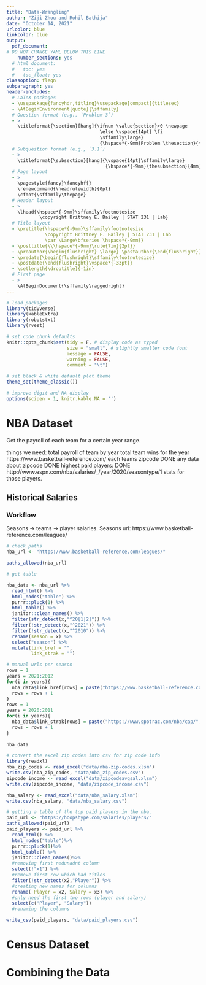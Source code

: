 ```yaml
---
title: "Data-Wrangling"
author: "Ziji Zhou and Rohil Bathija"
date: "October 14, 2021"
urlcolor: blue
linkcolor: blue
output:
  pdf_document:
# DO NOT CHANGE YAML BELOW THIS LINE    
    number_sections: yes
  # html_document:
  #   toc: yes
  #   toc_float: yes
classoption: fleqn
subparagraph: yes
header-includes:
  # LaTeX packages
  - \usepackage{fancyhdr,titling}\usepackage[compact]{titlesec}
  - \AtBeginEnvironment{quote}{\sffamily}
  # Question format (e.g., `Problem 3`)
  - > 
    \titleformat{\section}[hang]{\ifnum \value{section}>0 \newpage
                                  \else \vspace{14pt} \fi
                                  \sffamily\large}
                                  {\hspace*{-9mm}Problem \thesection}{4mm}{}[]
  # Subquestion format (e.g., `3.1`)
  - >
    \titleformat{\subsection}[hang]{\vspace{14pt}\sffamily\large}
                                    {\hspace*{-9mm}\thesubsection}{4mm}{}[\vspace*{11pt}]
  # Page layout
  - >
    \pagestyle{fancy}\fancyhf{}
    \renewcommand{\headrulewidth}{0pt}
    \cfoot{\sffamily\thepage}
  # Header layout
  - >
    \lhead{\hspace*{-9mm}\sffamily\footnotesize 
            \copyright Brittney E. Bailey | STAT 231 | Lab}
  # Title layout
  - \pretitle{\hspace*{-9mm}\sffamily\footnotesize
              \copyright Brittney E. Bailey | STAT 231 | Lab
              \par \Large\bfseries \hspace*{-9mm}}
  - \posttitle{\\\hspace*{-9mm}\rule{7in}{2pt}}
  - \preauthor{\begin{flushright} \large} \postauthor{\end{flushright}}
  - \predate{\begin{flushright}\sffamily\footnotesize}
  - \postdate{\end{flushright}\vspace*{-33pt}}
  - \setlength{\droptitle}{-1in}
  # First page
  - >
    \AtBeginDocument{\sffamily\raggedright}
---
```


```r
# load packages
library(tidyverse) 
library(kableExtra)
library(robotstxt) 
library(rvest)

# set code chunk defaults
knitr::opts_chunk$set(tidy = F, # display code as typed
                      size = "small", # slightly smaller code font
                      message = FALSE,
                      warning = FALSE,
                      comment = "\t") 

# set black & white default plot theme
theme_set(theme_classic()) 

# improve digit and NA display 
options(scipen = 1, knitr.kable.NA = '')
```

# **NBA Dataset** {-}

Get the payroll of each team for a certain year range.

things we need:
total payroll of team by year
total team wins for the year
https://www.basketball-reference.com/
each teams zipcode DONE
any data about zipcode DONE
highest paid players: DONE
http://www.espn.com/nba/salaries/_/year/2020/seasontype/1
stats for those players.

## **Historical Salaries** {-}

### **Workflow** {-}

Seasons -> teams -> player salaries.
Seasons url: https://www.basketball-reference.com/leagues/

```r
# check paths
nba_url <- "https://www.basketball-reference.com/leagues/"

paths_allowed(nba_url)
```


```r
# get table 

nba_data <- nba_url %>% 
  read_html() %>%
  html_nodes("table") %>%
  purrr::pluck(1) %>%
  html_table() %>%
  janitor::clean_names() %>%
  filter(str_detect(x,"^20[1|2]")) %>%
  filter(!str_detect(x,"^2021")) %>%
  filter(!str_detect(x,"^2010")) %>%
  rename(season = x) %>%
  select("season") %>%
  mutate(link_bref = "", 
         link_strak = "") 

# manual urls per season
rows = 1
years = 2021:2012
for(i in years){
  nba_data$link_bref[rows] = paste("https://www.basketball-reference.com/leagues/NBA_",i,".html",sep = "") 
  rows = rows + 1
}
rows = 1
years = 2020:2011
for(i in years){
  nba_data$link_strak[rows] = paste("https://www.spotrac.com/nba/cap/",i,"/",sep = "") 
  rows = rows + 1
}
  
nba_data
```

```r
# convert the excel zip codes into csv for zip code info
library(readxl)
nba_zip_codes <- read_excel("data/nba-zip-codes.xlsm")
write.csv(nba_zip_codes, "data/nba_zip_codes.csv")
zipcode_income <- read_excel("data/zipcodeavgsal.xlsm")
write.csv(zipcode_income, "data/zipcode_income.csv")
```

```r
nba_salary <- read_excel("data/nba_salary.xlsm")
write.csv(nba_salary, "data/nba_salary.csv")
```

```r
# getting a table of the top paid players in the nba.
paid_url <- "https://hoopshype.com/salaries/players/"
paths_allowed(paid_url)
paid_players <- paid_url %>%
  read_html() %>%
  html_nodes("table")%>%
  purrr::pluck(1)%>%
  html_table() %>%
  janitor::clean_names()%>%
  #removing first redunadnt column
  select(!"x1") %>%
  #remove first row which had titles
  filter(!str_detect(x2,"Player")) %>%
  #creating new names for columns
  rename( Player = x2, Salary = x3) %>%
  #only need the first two rows (player and salary)
  select(c("Player", "Salary"))
  #renaming the columns

write_csv(paid_players, "data/paid_players.csv")
```
# **Census Dataset** {-}

# **Combining the Data** {-}